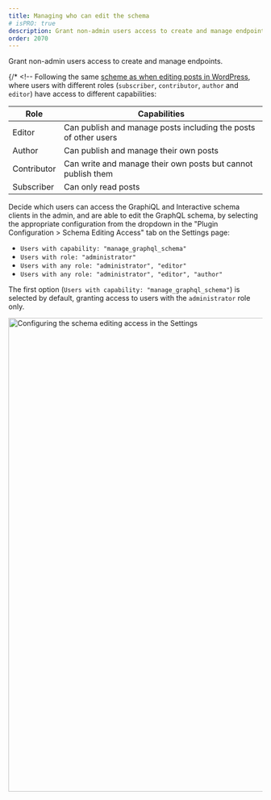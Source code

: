 ```yaml
---
title: Managing who can edit the schema
# isPRO: true
description: Grant non-admin users access to create and manage endpoints.
order: 2070
---
```


Grant non-admin users access to create and manage endpoints.

{/* <!-- Following the same <a href="https://wordpress.org/support/article/roles-and-capabilities/#summary-of-roles" target="_blank">scheme as when editing posts in WordPress</a>, where users with different roles (`subscriber`, `contributor`, `author` and `editor`) have access to different capabilities:

| Role | Capabilities |
| --- | --- |
| Editor | Can publish and manage posts including the posts of other users |
| Author | Can publish and manage their own posts |
| Contributor | Can write and manage their own posts but cannot publish them |
| Subscriber | Can only read posts | --> */}

Decide which users can access the GraphiQL and Interactive schema clients in the admin, and are able to edit the GraphQL schema, by selecting the appropriate configuration from the dropdown in the "Plugin Configuration > Schema Editing Access" tab on the Settings page:

- `Users with capability: "manage_graphql_schema"`
- `Users with role: "administrator"`
- `Users with any role: "administrator", "editor"`
- `Users with any role: "administrator", "editor", "author"`

The first option (`Users with capability: "manage_graphql_schema"`) is selected by default, granting access to users with the `administrator` role only.

<Image
  src="/assets/guides/upstream/settings-schema-editing-access.png"
  width="1024"
  height="940"
  alt="Configuring the schema editing access in the Settings"
  caption="Configuring the schema editing access in the Settings"
/>
